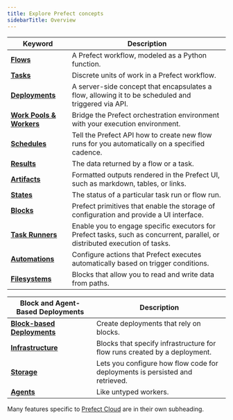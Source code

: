```yaml
---
title: Explore Prefect concepts
sidebarTitle: Overview
---
```




| Keyword                                            | Description                                                                                                                 |
| -------------------------------------------------- | --------------------------------------------------------------------------------------------------------------------------- |
| __[Flows](/2.11.5/concepts/flows)__                       | A Prefect workflow, modeled as a Python function.                                                                           |
| __[Tasks](/2.11.5/concepts/tasks)__                       | Discrete units of work in a Prefect workflow.                                                                               |
| __[Deployments](/2.11.5/concepts/deployments)__           | A server-side concept that encapsulates a flow, allowing it to be scheduled and triggered via API. |
| __[Work Pools & Workers](/2.11.5/concepts/work-pools)__   | Bridge the Prefect orchestration environment with your execution environment.                      |
| __[Schedules](/2.11.5/concepts/schedules)__               | Tell the Prefect API how to create new flow runs for you automatically on a specified cadence.     |
| __[Results](/2.11.5/concepts/results)__                   | The data returned by a flow or a task.                                                                                      |
| __[Artifacts](/2.11.5/concepts/artifacts)__               | Formatted outputs rendered in the Prefect UI, such as markdown, tables, or links.                                      |
| __[States](/2.11.5/concepts/states)__                     | The status of a particular task run or flow run.                                                                            |
| __[Blocks](/2.11.5/concepts/blocks)__                     | Prefect primitives that enable the storage of configuration and provide a UI interface.                                     |
| __[Task Runners](/2.11.5/concepts/task-runners)__         | Enable you to engage specific executors for Prefect tasks, such as concurrent, parallel, or distributed execution of tasks. |
| __[Automations](/2.11.5/concepts/automations)__           | Configure actions that Prefect executes automatically based on trigger conditions.                |
| __[Filesystems](/2.11.5/concepts/filesystems)__           | Blocks that allow you to read and write data from paths.   |

|  Block and Agent-Based Deployments                 | Description   |
| -------------------------------------------------- | --------------------------------------------------------------------------------------------------------------------------- |
| __[Block-based Deployments](/2.11.5/concepts/deployments-block-based)__    | Create deployments that rely on blocks.   |
| __[Infrastructure](/2.11.5/concepts/infrastructure)__           | Blocks that specify infrastructure for flow runs created by a deployment.   |
| __[Storage](/2.11.5/concepts/storage)__                         | Lets you configure how flow code for deployments is persisted and retrieved.     |
| __[Agents](/2.11.5/concepts/agents)__                           | Like untyped workers. |

Many features specific to [Prefect Cloud](/2.11.5/cloud/) are in their own subheading.
